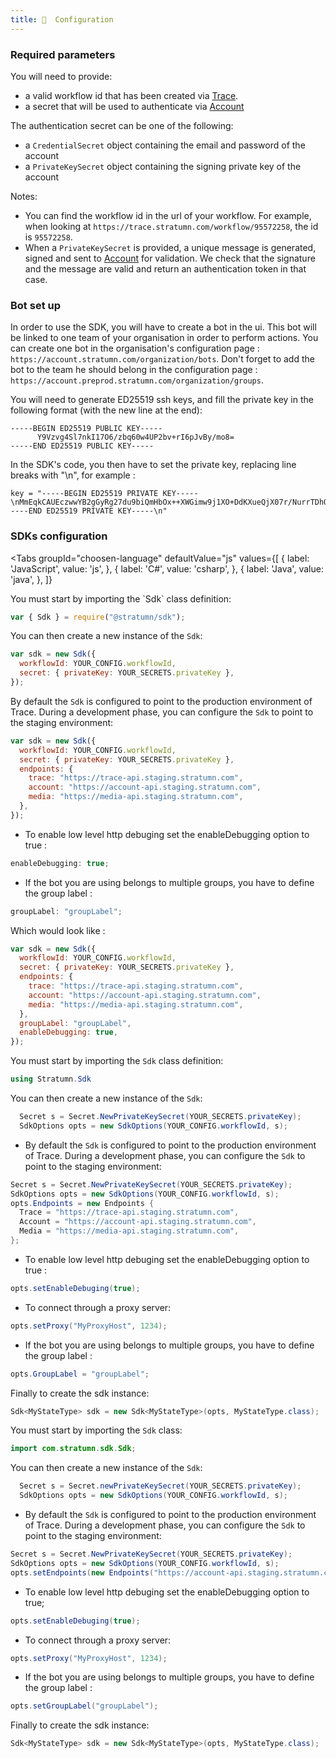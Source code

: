 ```yaml
---
title: 🔧  Configuration
---
```



### Required parameters

You will need to provide:

- a valid workflow id that has been created via [Trace](https://trace.stratumn.com).
- a secret that will be used to authenticate via [Account](https://account.stratumn.com)

The authentication secret can be one of the following:

- a `CredentialSecret` object containing the email and password of the account
- a `PrivateKeySecret` object containing the signing private key of the account

Notes:

- You can find the workflow id in the url of your workflow. For example, when looking at `https://trace.stratumn.com/workflow/95572258`, the id is `95572258`.
- When a `PrivateKeySecret` is provided, a unique message is generated, signed and sent to [Account](https://account.stratumn.com) for validation.
  We check that the signature and the message are valid and return an authentication token in that case.

### Bot set up

In order to use the SDK, you will have to create a bot in the ui.
This bot will be linked to one team of your organisation in order to perform actions.
You can create one bot in the organisation's configuration page : `https://account.stratumn.com/organization/bots`.
Don't forget to add the bot to the team he should belong in the configuration page : `https://account.preprod.stratumn.com/organization/groups`.

You will need to generate ED25519 ssh keys, and fill the private key in the following format (with the new line at the end):

```
-----BEGIN ED25519 PUBLIC KEY-----
      Y9Vzvg4Sl7nkI17O6/zbq60w4UP2bv+rI6pJvBy/mo8=
-----END ED25519 PUBLIC KEY-----

```

In the SDK's code, you then have to set the private key, replacing line breaks with "\n", for example :

```
key = "-----BEGIN ED25519 PRIVATE KEY-----\nMmEqkCAUEczwwYB2gGyRg27du9biQmHbOx++XWGimw9j1XO+DdKXueQjX07r/NurrTDhQ/Zu/6sjqkm8HL+ajw==\n-----END ED25519 PRIVATE KEY-----\n"
```

### SDKs configuration

<Tabs
groupId="choosen-language"
  defaultValue="js"
  values={[
    { label: 'JavaScript', value: 'js', },
    { label: 'C#', value: 'csharp', },
    { label: 'Java', value: 'java', },
  ]}
>

<TabItem value="js">
  You must start by importing the `Sdk` class definition:

```js
var { Sdk } = require("@stratumn/sdk");
```

You can then create a new instance of the `Sdk`:

```js
var sdk = new Sdk({
  workflowId: YOUR_CONFIG.workflowId,
  secret: { privateKey: YOUR_SECRETS.privateKey },
});
```

By default the `Sdk` is configured to point to the production environment of Trace.
During a development phase, you can configure the `Sdk` to point to the staging environment:

```js
var sdk = new Sdk({
  workflowId: YOUR_CONFIG.workflowId,
  secret: { privateKey: YOUR_SECRETS.privateKey },
  endpoints: {
    trace: "https://trace-api.staging.stratumn.com",
    account: "https://account-api.staging.stratumn.com",
    media: "https://media-api.staging.stratumn.com",
  },
});
```

- To enable low level http debuging set the enableDebugging option to true :

```js
enableDebugging: true;
```

- If the bot you are using belongs to multiple groups, you have to define the group label :

```js
groupLabel: "groupLabel";
```

Which would look like :

```js
var sdk = new Sdk({
  workflowId: YOUR_CONFIG.workflowId,
  secret: { privateKey: YOUR_SECRETS.privateKey },
  endpoints: {
    trace: "https://trace-api.staging.stratumn.com",
    account: "https://account-api.staging.stratumn.com",
    media: "https://media-api.staging.stratumn.com",
  },
  groupLabel: "groupLabel",
  enableDebugging: true,
});
```

</TabItem>
<TabItem value="csharp">

You must start by importing the `Sdk` class definition:

```cs
using Stratumn.Sdk
```

You can then create a new instance of the `Sdk`:

```cs
  Secret s = Secret.NewPrivateKeySecret(YOUR_SECRETS.privateKey);
  SdkOptions opts = new SdkOptions(YOUR_CONFIG.workflowId, s);
```

- By default the `Sdk` is configured to point to the production environment of Trace. During a development phase, you can configure the `Sdk` to point to the staging environment:

```cs
Secret s = Secret.NewPrivateKeySecret(YOUR_SECRETS.privateKey);
SdkOptions opts = new SdkOptions(YOUR_CONFIG.workflowId, s);
opts.Endpoints = new Endpoints {
  Trace = "https://trace-api.staging.stratumn.com",
  Account = "https://account-api.staging.stratumn.com",
  Media = "https://media-api.staging.stratumn.com",
};
```

- To enable low level http debuging set the enableDebugging option to true :

```cs
opts.setEnableDebuging(true);
```

- To connect through a proxy server:

```cs
opts.setProxy("MyProxyHost", 1234);
```

- If the bot you are using belongs to multiple groups, you have to define the group label :

```cs
opts.GroupLabel = "groupLabel";
```

Finally to create the sdk instance:

```cs
Sdk<MyStateType> sdk = new Sdk<MyStateType>(opts, MyStateType.class);
```

</TabItem>
<TabItem value="java">

You must start by importing the `Sdk` class:

```java
import com.stratumn.sdk.Sdk;
```

You can then create a new instance of the `Sdk`:

```java
  Secret s = Secret.newPrivateKeySecret(YOUR_SECRETS.privateKey);
  SdkOptions opts = new SdkOptions(YOUR_CONFIG.workflowId, s);
```

- By default the `Sdk` is configured to point to the production environment of Trace. During a development phase, you can configure the `Sdk` to point to the staging environment:

```java
Secret s = Secret.NewPrivateKeySecret(YOUR_SECRETS.privateKey);
SdkOptions opts = new SdkOptions(YOUR_CONFIG.workflowId, s);
opts.setEndpoints(new Endpoints("https://account-api.staging.stratumn.com", "https://trace-api.staging.stratumn.com", "https://media-api.staging.stratumn.com"));
```

- To enable low level http debuging set the enableDebugging option to true;

```java
opts.setEnableDebuging(true);
```

- To connect through a proxy server:

```java
opts.setProxy("MyProxyHost", 1234);
```

- If the bot you are using belongs to multiple groups, you have to define the group label :

```java
opts.setGroupLabel("groupLabel");
```

Finally to create the sdk instance:

```java
Sdk<MyStateType> sdk = new Sdk<MyStateType>(opts, MyStateType.class);
```

</TabItem>
</Tabs>
